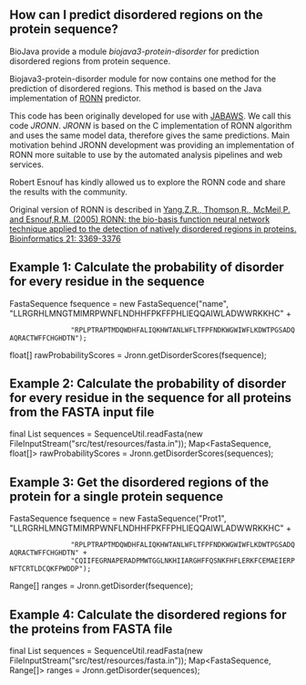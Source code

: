 ==How can I predict disordered regions on the protein sequence?==

BioJava provide a module ''biojava3-protein-disorder'' for prediction disordered regions from protein sequence.

Biojava3-protein-disorder module for now contains one method for the prediction of disordered regions. This method is based on the Java implementation of [http://www.strubi.ox.ac.uk/RONN RONN] predictor. 

This code has been originally developed for use with [http://www.compbio.dundee.ac.uk/jabaws JABAWS]. We call this code  ''JRONN''. ''JRONN'' is based on the C implementation of RONN algorithm and uses the same model data, therefore gives the same predictions. Main motivation behind JRONN development was providing an implementation of RONN more suitable to use by the automated analysis pipelines and web services.  

Robert Esnouf has kindly allowed us to explore the RONN code and share the results with the community. 

Original version of RONN is described in [http://bioinformatics.oxfordjournals.org/content/21/16/3369.full Yang,Z.R., Thomson,R., McMeil,P. and Esnouf,R.M. (2005) RONN: the bio-basis function neural network technique applied to the detection of natively disordered regions in proteins. Bioinformatics 21: 3369-3376]

==Example 1: Calculate the probability of disorder for every residue in the sequence ==
<java>
FastaSequence fsequence = new FastaSequence("name", "LLRGRHLMNGTMIMRPWNFLNDHHFPKFFPHLIEQQAIWLADWWRKKHC" +
				"RPLPTRAPTMDQWDHFALIQKHWTANLWFLTFPFNDKWGWIWFLKDWTPGSADQAQRACTWFFCHGHDTN");
float[]	rawProbabilityScores = Jronn.getDisorderScores(fsequence);
</java>

==Example 2: Calculate the probability of disorder for every residue in the sequence for all proteins from the FASTA input file ==
<java>
final List<FastaSequence> sequences = SequenceUtil.readFasta(new FileInputStream("src/test/resources/fasta.in"));
Map<FastaSequence, float[]> rawProbabilityScores = Jronn.getDisorderScores(sequences); 
</java>

==Example 3: Get the disordered regions of the protein for a single protein sequence ==
<java>
FastaSequence fsequence = new FastaSequence("Prot1", "LLRGRHLMNGTMIMRPWNFLNDHHFPKFFPHLIEQQAIWLADWWRKKHC" +
				"RPLPTRAPTMDQWDHFALIQKHWTANLWFLTFPFNDKWGWIWFLKDWTPGSADQAQRACTWFFCHGHDTN" +
				"CQIIFEGRNAPERADPMWTGGLNKHIIARGHFFQSNKFHFLERKFCEMAEIERPNFTCRTLDCQKFPWDDP");
Range[] ranges = Jronn.getDisorder(fsequence);
</java>

==Example 4: Calculate the disordered regions for the proteins from FASTA file ==
<java>
final List<FastaSequence> sequences = SequenceUtil.readFasta(new FileInputStream("src/test/resources/fasta.in"));
Map<FastaSequence, Range[]> ranges = Jronn.getDisorder(sequences);

</java>